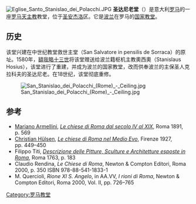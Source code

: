 [[File:Eglise_Santo_Stanislao_dei_Polacchi.JPG|thumb]]
'''圣达尼老堂'''（{{lang-it|San Stanislao alle Botteghe Oscure}}）是意大利[[罗马|罗马]]的一座[[罗马天主教|罗马天主教]]教堂，位于[[圣安杰洛|圣安杰洛]]区。它是[[波兰|波兰]]在罗马的[[罗马各国教堂|国家教堂]]。

==历史==
该堂兴建在中世纪教堂救世主堂（San Salvatore in pensilis de Sorraca）的原址。1580年，[[額我略十三世|額我略十三世]]将该堂赠送给波兰籍枢机主教奧西奧（Stanislaus Hosius），该堂进行了重建，并成为波兰的国家教堂，改而供奉波兰的主保圣人克拉科夫的圣达尼老。在18世纪，该堂彻底重修。

[[File:San_Stanislao_dei_Polacchi_(Rome)_-_Ceiling.jpg|thumb]]

==参考==
{{罗马地标}}
* [[Mariano_Armellini|Mariano Armellini]], [http://penelope.uchicago.edu/Thayer/I/Gazetteer/Places/Europe/Italy/Lazio/Roma/Rome/churches/_Texts/Armellini/ARMCHI*/2/S.Angelo.html#S.Salvatore_in_Pensili_de_Sorraca ''Le chiese di Roma dal secolo IV al XIX''], Roma 1891, p. 569
* [[Christian_Hülsen|Christian Hülsen]], [http://penelope.uchicago.edu/Thayer/I/Gazetteer/Places/Europe/Italy/Lazio/Roma/Rome/churches/_Texts/Huelsen/HUECHI*/2/S.html#S31 ''Le chiese di Roma nel Medio Evo''], Firenze 1927, pp. 449–450
* Filippo Titi, [http://penelope.uchicago.edu/Thayer/I/Gazetteer/Places/Europe/Italy/Lazio/Roma/Rome/_Texts/Titi/1763*/4.html ''Descrizione delle Pitture, Sculture e Architetture esposte in Roma''], Roma 1763, p. 183
* Claudio Rendina, ''Le Chiese di Roma'', Newton & Compton Editori, Roma 2000, p. 350 ISBN 978-88-541-1833-1 
* M. Quercioli, ''Rione XI S. Angelo'', in AA.VV, ''I rioni di Roma'', Newton & Compton Editori, Roma 2000, Vol. II, pp. 726–765
{{Reflist}}
{{coord|41.894842|N|12.479276|E|display=title}}
[[Category:罗马教堂|Category:罗马教堂]]